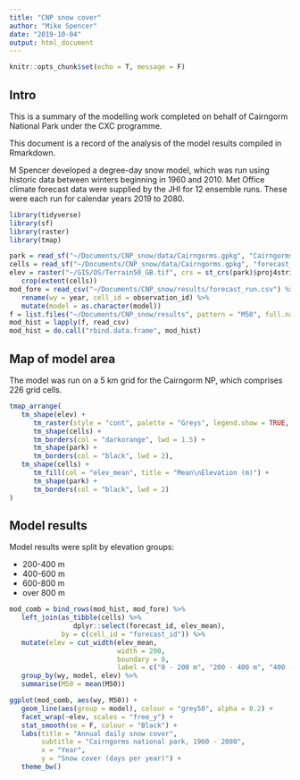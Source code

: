 ```yaml
---
title: "CNP snow cover"
author: "Mike Spencer"
date: "2019-10-04"
output: html_document
---
```


```r
knitr::opts_chunk$set(echo = T, message = F)
```

## Intro

This is a summary of the modelling work completed on behalf of Cairngorm National Park under the CXC programme.

This document is a record of the analysis of the model results compiled in Rmarkdown.

M Spencer developed a degree-day snow model, which was run using historic data between winters beginning in 1960 and 2010. Met Office climate forecast data were supplied by the JHI for 12 ensemble runs. These were each run for calendar years 2019 to 2080.


```r
library(tidyverse)
library(sf)
library(raster)
library(tmap)
```

```r
park = read_sf("~/Documents/CNP_snow/data/Cairngorms.gpkg", "Cairngorms")
cells = read_sf("~/Documents/CNP_snow/data/Cairngorms.gpkg", "forecast_grid")
elev = raster("~/GIS/OS/Terrain50_GB.tif", crs = st_crs(park)$proj4string) %>% 
   crop(extent(cells))
mod_fore = read_csv("~/Documents/CNP_snow/results/forecast_run.csv") %>% 
   rename(wy = year, cell_id = observation_id) %>% 
   mutate(model = as.character(model))
f = list.files("~/Documents/CNP_snow/results", pattern = "M50", full.names = T)
mod_hist = lapply(f, read_csv)
mod_hist = do.call("rbind.data.frame", mod_hist)
```


## Map of model area

The model was run on a 5 km grid for the Cairngorm NP, which comprises 226 grid cells.

```r
tmap_arrange(
   tm_shape(elev) +
      tm_raster(style = "cont", palette = "Greys", legend.show = TRUE, title = "Elevation (m)") +
      tm_shape(cells) +
      tm_borders(col = "darkorange", lwd = 1.5) +
      tm_shape(park) +
      tm_borders(col = "black", lwd = 2),
   tm_shape(cells) +
      tm_fill(col = "elev_mean", title = "Mean\nElevation (m)") +
      tm_shape(park) +
      tm_borders(col = "black", lwd = 2)
)
```


## Model results

Model results were split by elevation groups:

* 200-400 m
* 400-600 m
* 600-800 m
* over 800 m

```r
mod_comb = bind_rows(mod_hist, mod_fore) %>% 
   left_join(as_tibble(cells) %>% 
                dplyr::select(forecast_id, elev_mean),
             by = c(cell_id = "forecast_id")) %>% 
   mutate(elev = cut_width(elev_mean,
                           width = 200,
                           boundary = 0,
                           label = c("0 - 200 m", "200 - 400 m", "400 - 600 m", "600 - 800 m", "over 800 m"))) %>% 
   group_by(wy, model, elev) %>% 
   summarise(M50 = mean(M50))
```


```r
ggplot(mod_comb, aes(wy, M50)) +
   geom_line(aes(group = model), colour = "grey50", alpha = 0.2) +
   facet_wrap(~elev, scales = "free_y") +
   stat_smooth(se = F, colour = "Black") +
   labs(title = "Annual daily snow cover",
        subtitle = "Cairngorms national park, 1960 - 2080",
        x = "Year",
        y = "Snow cover (days per year)") +
   theme_bw()
```

